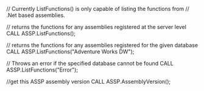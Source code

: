 // Currently ListFunctions() is only capable of listing the functions from
// .Net based assemblies.

// returns the functions for any assemblies registered at the server level
CALL ASSP.ListFunctions();

// returns the functions for any assemblies registered for the given database
CALL ASSP.ListFunctions("Adventure Works DW");

// Throws an error if the specified database cannot be found
CALL ASSP.ListFunctions("Error");


//get this ASSP assembly version
CALL ASSP.AssemblyVersion();
